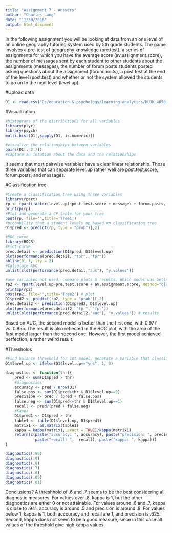 ---
title: "Assignment 7 - Answers"
author: "Charles Lang"
date: "11/30/2016"
output: html_document
---

In the following assignment you will be looking at data from an one level of an online geography tutoring system used by 5th grade students. The game involves a pre-test of geography knowledge (pre.test), a series of assignments for which you have the average score (av.assignment.score),  the number of messages sent by each student to other students about the assignments (messages), the number of forum posts students posted asking questions about the assignment (forum.posts), a post test at the end of the level (post.test) and whether or not the system allowed the students to go on to the next level (level.up).  

#Upload data
```{r}
D1 <- read.csv("D:/education & psychology/learning analytics/HUDK 4050 Core Mthds Educ Data Mining_Lang/assignments/assignment7-master/online.data.csv", header = TRUE)
```

#Visualization 
```{r}
#histograms of the distributions for all variables
library(plyr)
library(psych)
multi.hist(D1[,sapply(D1, is.numeric)])

#visualize the relationships between variables
pairs(D1[, 2:7])
#capture an intution about the data and the relationships
```

It seems that most pairwise variables have a clear linear relationship. Those three variables that can separate level.up rather well are post.test.score, forum.posts, and messages.

#Classification tree
```{r}
#Create a classification tree using three variables 
library(rpart)
rp <- rpart(factor(level.up)~post.test.score + messages + forum.posts, method="class", data=D1)
printcp(rp)
#Plot and generate a CP table for your tree 
post(rp, file='',title='Tree1')
#probability that a student levels up based on classification tree 
D1$pred <- predict(rp, type = "prob")[,2]

#ROC curve
library(ROCR)
#Plot curve
pred.detail <- prediction(D1$pred, D1$level.up) 
plot(performance(pred.detail, "tpr", "fpr"))
abline(0, 1, lty = 2)
#Calculate AUC
unlist(slot(performance(pred.detail,"auc"), "y.values"))

#use variables not used, compare plots & results. Which model was better? Why?
rp2 <- rpart(level.up~pre.test.score + av.assignment.score, method="class", data=D1)
printcp(rp2) 
post(rp2, file='',title='Tree2') # plot
D1$pred2 <- predict(rp2, type = "prob")[,2]
pred.detail2 <- prediction(D1$pred2, D1$level.up) 
plot(performance(pred.detail2, "tpr", "fpr"))
unlist(slot(performance(pred.detail2,"auc"), "y.values")) # results
```

Based on AUC, the second model is better than the first one, with 0.977 vs. 0.855. The result is also reflected in the ROC plot, with the area of the first model larger than the second one. However, the first model achieved perfection, a rather weird result.

#Thresholds
```{r}
#Find balance threshold for 1st model, generate a variable that classifies accordingly
D1$level.up <- ifelse(D1$level.up=="yes", 1, 0)

diagnostics <- function(thr){
    pred <- sum(D1$pred > thr)
    #diagnostics
    accuracy <- pred / nrow(D1)
    false.pos <- sum(D1$pred>thr & D1$level.up==0)
    precision <- pred / (pred + false.pos)
    false.neg <- sum(D1$pred<=thr & D1$level.up==1)
    recall <- pred/(pred + false.neg)
    #Kappa
    D1$pred1 <- D1$pred > thr
    table1 <- table(D1$level.up, D1$pred1)
    matrix1 <- as.matrix(table1)
    kappa = kappa(matrix1, exact = TRUE)/kappa(matrix1)
    return(c(paste("accuracy: ", accuracy), paste("precision: ", precision), 
             paste("recall: ",  recall), paste("kappa: ", kappa)))
}

diagnostics(.99)
diagnostics(.9)
diagnostics(.8)
diagnostics(.7)
diagnostics(.6)
diagnostics(.05)
diagnostics(.01)
```

Conclusions?
A threshhold of .6 and .7 seems to be the best considering all diagnostic measures. For values over .8, kappa is 1, but the other diagnostics are either 0 or not attainable. For values around .6 and .7, kappa is close to .941, accuracy is around .5 and precision is around .8. For values below 1, kappa is 1, both acccuracy and recall are 1, and precision is .625. Second, kappa does not seem to be a good measure, since in this case all values of the threshold give high kappa values.



